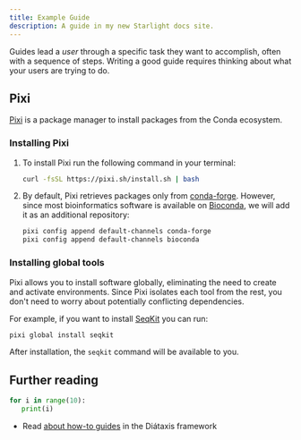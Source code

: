 ```yaml
---
title: Example Guide
description: A guide in my new Starlight docs site.
---
```


Guides lead a *user* through a specific task they want to accomplish, often with a sequence of steps.
Writing a good guide requires thinking about what your users are trying to do.

## Pixi

[Pixi](https://pixi.sh/) is a package manager to install packages from the Conda ecosystem.

### Installing Pixi


<Steps>

1. To install Pixi run the following command in your terminal:

    ```sh
    curl -fsSL https://pixi.sh/install.sh | bash
    ```

2. By default, Pixi retrieves packages only from [conda-forge](https://conda-forge.org/). However, since most bioinformatics software is available on [Bioconda](https://bioconda.github.io/), we will add it as an additional repository:

    ```sh
    pixi config append default-channels conda-forge
    pixi config append default-channels bioconda
    ```

</Steps>

### Installing global tools

Pixi allows you to install software globally, eliminating the need to create and activate environments. Since Pixi isolates each tool from the rest, you don't need to worry about potentially conflicting dependencies.

For example, if you want to install [SeqKit](https://github.com/shenwei356/seqkit) you can run:

```sh
pixi global install seqkit
```

After installation, the `seqkit` command will be available to you.

## Further reading

```py
for i in range(10):
   print(i)
```

- Read [about how-to guides](https://diataxis.fr/how-to-guides/) in the Diátaxis framework
